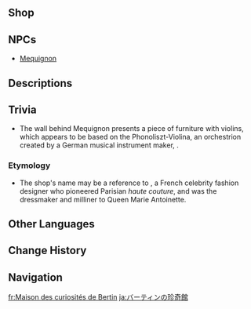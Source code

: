 {{Location Infobox
|image        = <gallery>
NPC Location Mequignon Context.png|In-game
NPC Location Mequignon.png|Map
</gallery>
|type         = Point of Interest
|type2        = Souvenir Shop
|subarea      = Court of Fontaine
|poi          = Court of Fontaine: Quartier Lyonnais
|area         = Court of Fontaine Region
|region       = Fontaine
}}
{{Location Intro|description=<p>{{If Self|Bertin's House of Curiosities|It|Bertin's House of Curiosities}} is run by [[Mequignon]]. Its goods have been out of stock because she hasn't encountered anything that catches her fancy recently.</p>}}

==Shop==
{{Vendor|Mequignon}}

==NPCs==
* [[Mequignon]]
<!--
==Interactables==
===Interactable Name===
{{Dialogue Start}}
:''':''' {{tx}}
{{Dialogue End}}
-->
==Descriptions==
{{Description|A shop where you can find curiosities ranging from jewels, instruments, perfumes, and souvenirs to masterpieces. This store is technically a fashion workshop. Its owner collects various curios to gain inspiration. Owing to her artistic ideals, she also exchanges collections that have ceased to inspire for [[Hydro Sigil]]s from adventurers.|[[Map]] Description}}
<!--
==Soundtracks==
{{Soundtracks by Category Table|{{subst:#titleparts:{{subst:PAGENAME}}}} Soundtracks|header={{subst:#titleparts:{{subst:PAGENAME}}}}}}

==Lore==

==Gallery==
<gallery>

</gallery>
-->
==Trivia==
* The wall behind Mequignon presents a piece of furniture with violins, which appears to be based on the Phonoliszt-Violina, an orchestrion created by a German musical instrument maker, {{W|Ludwig Hupfeld}}.

===Etymology===
* The shop's name may be a reference to {{W|Rose Bertin}}, a French celebrity fashion designer who pioneered Parisian ''haute couture'', and was the dressmaker and milliner to Queen Marie Antoinette.

==Other Languages==
{{Other Languages
|en        = Bertin's House of Curiosities
|zhs       = 白棠珍奇屋
|zhs_rm    = 
|zht       = 白棠珍奇屋
|zht_rm    = 
|zh_tl     = 
|ja        = バーティンの珍奇館
|ja_rm     = Baatin no Chinki-kan
|ja_tl     = 
|ko        = 베르탱 신비 상점
|ko_rm     = 
|ko_tl     = Bertin's Mystical Shop
|es        = Gabinete de Curiosidades Bertin
|es_tl     = Bertin Cabinet of Curiosities
|fr        = Maison des curiosités de Bertin
|fr_tl     = Bertin's House of Curiosities
|ru        = Дом диковинок Бертина
|ru_tl     = Bertin's House of Curiosities
|th        = ร้านสิ่งมหัศจรรย์ Bertin
|th_rm     = 
|th_tl     = 
|vi        = Tiệm Đồ Hiếm Bertin
|vi_tl     = 
|de        = Bertins Kuriositätenkabinett
|de_tl     = Bertin's Curiosities Cabinett
|id        = Bertin's House of Curiosities
|pt        = Casa de Curiosidades de Bertin
|pt_tl     = 
|tr        = Bertin'in Harikalar Evi
|tr_tl     = Bertin's Curiosities House
|it        = Casa delle Curiosità di Bertin
|it_tl     = Bertin's House of Curiosities
}}

==Change History==
{{Change History|4.0}}

==Navigation==
{{PoI Navbox|Fontaine}}

[[fr:Maison des curiosités de Bertin]]
[[ja:バーティンの珍奇館]]